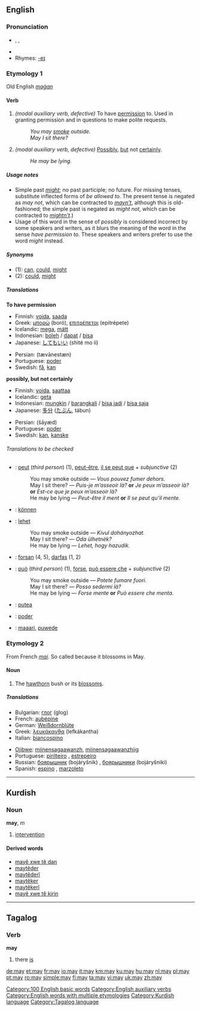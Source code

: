 {{see|May}}
==English==

{{rank|very|upon|man|70|may|about|its|time}}

===Pronunciation===
* {{AHD|mā}}, {{IPA|/meɪ/}}, {{SAMPA|/meI/}}
* {{audio|en-us-May.ogg|Audio (US)}}
* Rhymes: [[Rhymes:English:-eɪ|-eɪ]]

===Etymology 1===
Old English ''[[maġan]]''
====Verb====
{{en-verb|inf=-|[[may]]|-|might|-}}

# ''(modal auxiliary verb, defective)'' To have [[permission]] to. Used in granting permission and in questions to make polite requests.
#:''You may [[smoke]] outside.''
#:''May I sit there?''
# ''(modal auxiliary verb, defective)'' [[possibly|Possibly]], [[but]] not [[certain]]ly.
#: ''He may be lying.''

=====Usage notes=====
*Simple past ''[[might]]''; no past participle; no future. For missing tenses, substitute inflected forms of ''be allowed to''. The present tense is negated as ''may not'', which can be contracted to ''[[mayn't]]'', although this is old-fashioned; the simple past is negated as ''might not'', which can be contracted to ''[[mightn't]]''.)
*Usage of this word in the sense of ''possibly'' is considered incorrect by some speakers and writers, as it blurs the meaning of the word in the sense ''have permission to''. These speakers and writers prefer to use the word ''might'' instead.

=====Synonyms=====
*(1): [[can]], [[could]], [[might]]
*(2): [[could]], [[might]]

=====Translations=====
'''To have permission'''
{{top}}
*Finnish: [[voida]], [[saada]]
*Greek: [[μπορώ]] (boró), [[επιτρέπεται]] (epitrépete)
*Icelandic: [[mega]], [[mátt]]
*Indonesian: [[boleh]] / [[dapat]] / [[bisa]]
*Japanese: [[してもいい]] (shité mo íi)
{{mid}}
*Persian: {{FAchar|[[توانستن|تَوانِستَن]]}} (tævānestæn)
*Portuguese: [[poder]]
*Swedish: [[få]], [[kan]]
{{bottom}}

'''possibly, but not certainly'''
{{top}}
*Finnish: [[voida]], [[saattaa]]
*Icelandic: [[geta]]
*Indonesian: [[mungkin]] / [[barangkali]] / [[bisa jadi]] / [[bisa saja]]
*Japanese: [[多分]] ([[たぶん]], tábun)
{{mid}}
*Persian: {{FAchar|[[شاید|شایَد]]}} (šāyæd)
*Portuguese: [[poder]]
*Swedish: [[kan]], [[kanske]]
{{bottom}}

======Translations to be checked======
{{checktrans}}
*{{ttbc|French}}: [[peut]] (''third person'') (1), [[peut-être]], [[il se peut que]] + ''subjunctive'' (2)
*:You may smoke outside — ''Vous pouvez fumer dehors.''
*:May I sit there? — ''Puis-je m’asseoir là?'' '''or''' ''Je peux m’asseoir là?'' '''or''' ''Est-ce que je peux m’asseoir là?''
*:He may be lying — ''Peut-être il ment'' '''or''' ''Il se peut qu’il mente.''
*{{ttbc|German}}: [[können]]
*{{ttbc|Hungarian}}: [[lehet]]
*:You may smoke outside — ''Kivul dohányozhat.''
*:May I sit there? — ''Oda ülhetnék?''
*:He may be lying — '' Lehet, hogy hazudik.''
*{{ttbc|Ido}}: [[forsan]] (4, 5), [[darfas]] (1, 2)

*{{ttbc|Italian}}: [[può]] (''third person'') (1), [[forse]], [[può essere che]] + ''subjunctive'' (2)
*:You may smoke outside — ''Potete fumare fuori.''
*:May I sit there? — ''Posso sedermi là?''
*:He may be lying — ''Forse mente'' '''or''' ''Può essere che menta.''
*{{ttbc|Romanian}}: [[putea]]
*{{ttbc|Spanish}}: [[poder]]
*{{ttbc|Tagalog}}: [[maaari]], [[puwede]]

===Etymology 2===
From French ''[[mai#French|mai]]''. So called because it blossoms in May.

====Noun====
{{en-noun}}

# The [[hawthorn]] bush or its [[blossom]]s.

=====Translations=====
{{top}}
*Bulgarian: [[глог]] (glog) {{m}}
*French: [[aubépine]] {{f}}
*German: [[Weißdornblüte]] {{f}}
*Greek: [[λευκάκανθα]] (lefkákantha) {{f}}
*Italian: [[biancospino]] {{m}}
{{mid}}
*[[Ojibwe]]: [[miinensagaawanzh]], [[miinensagaawanzhiig]] {{p}}
*Portuguese: [[pirilteiro]] {{m}}, [[estrepeiro]] {{m}}
*Russian: [[боярышник]] (bojáryšnik) {{m}}, [[боярышники]] (bojáryšniki) {{p}}
*Spanish: [[espino]] {{m}}, [[marzoleto]] {{m}}
{{bottom}}

[[Category:100 English basic words]]
[[Category:English auxiliary verbs]]
[[Category:English words with multiple etymologies]]


----

==Kurdish==
===Noun===
'''may''', ''m''
# [[intervention]]

====Derived words====
*[[may tê dan|mayê xwe tê dan]]
*[[maytêder]]
*[[maytêderî]]
*[[maytêker]]
*[[maytêkerî]]
*[[may tê kirin|mayê xwe tê kirin]]

[[Category:Kurdish language]]
----

==Tagalog==

===Verb===
'''may'''

# there [[is]]

[[Category:Tagalog language]]

[[de:may]]
[[et:may]]
[[fr:may]]
[[io:may]]
[[it:may]]
[[km:may]]
[[ku:may]]
[[hu:may]]
[[nl:may]]
[[pl:may]]
[[pt:may]]
[[ro:may]]
[[simple:may]]
[[fi:may]]
[[ta:may]]
[[vi:may]]
[[uk:may]]
[[zh:may]]